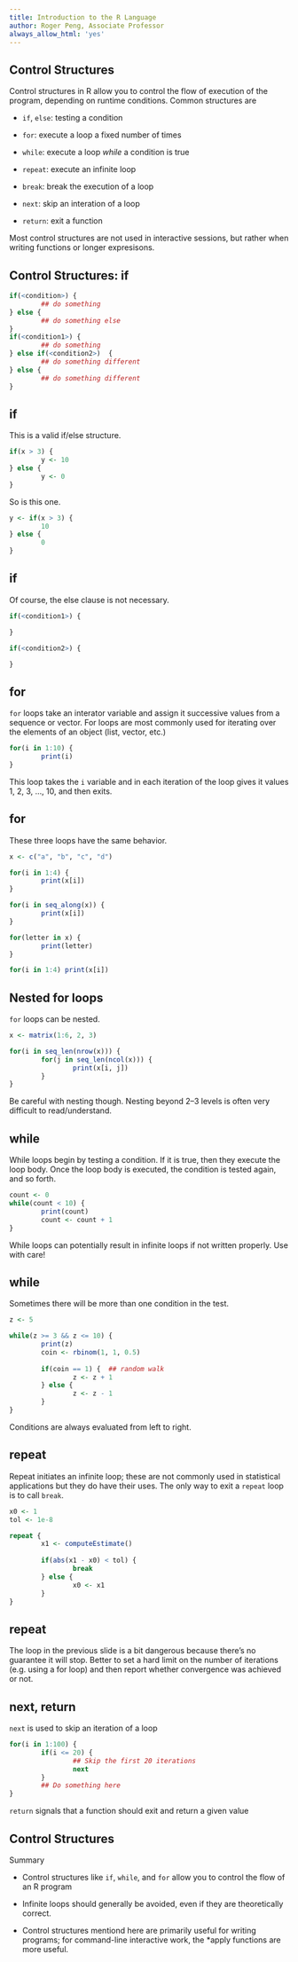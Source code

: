 ```yaml
---
title: Introduction to the R Language
author: Roger Peng, Associate Professor
always_allow_html: 'yes'
---
```


## Control Structures

Control structures in R allow you to control the flow of execution of the program, depending on runtime conditions. Common structures are

- `if`, `else`: testing a condition

- `for`: execute a loop a fixed number of times 

- `while`: execute a loop _while_ a condition is true 

- `repeat`: execute an infinite loop

- `break`: break the execution of a loop

- `next`: skip an interation of a loop

- `return`: exit a function

Most control structures are not used in interactive sessions, but rather when writing functions or longer expresisons.


## Control Structures: if

```r
if(<condition>) {
        ## do something
} else {
        ## do something else
}
if(<condition1>) {
        ## do something
} else if(<condition2>)  {
        ## do something different
} else {
        ## do something different
}
```


## if

This is a valid if/else structure.

```r
if(x > 3) {
        y <- 10
} else {
        y <- 0
}
```

So is this one.

```r
y <- if(x > 3) {
        10
} else { 
        0
}
```


## if

Of course, the else clause is not necessary. 

```r
if(<condition1>) {

}

if(<condition2>) {

}
```


## for

`for` loops take an interator variable and assign it successive values from a sequence or vector. For loops are most commonly used for iterating over the elements of an object (list, vector, etc.)

```r
for(i in 1:10) {
        print(i)
}
```

This loop takes the `i` variable and in each iteration of the loop gives it values 1, 2, 3, ..., 10, and then exits.


## for

These three loops have the same behavior.

```r
x <- c("a", "b", "c", "d")

for(i in 1:4) {
        print(x[i])
}

for(i in seq_along(x)) {
        print(x[i])
}

for(letter in x) {
        print(letter)
}

for(i in 1:4) print(x[i])
```


## Nested for loops

`for` loops can be nested.

```r
x <- matrix(1:6, 2, 3)

for(i in seq_len(nrow(x))) {
        for(j in seq_len(ncol(x))) {
                print(x[i, j])
        }   
}
```

Be careful with nesting though. Nesting beyond 2–3 levels is often very difficult to read/understand.


## while

While loops begin by testing a condition. If it is true, then they execute the loop body. Once the loop body is executed, the condition is tested again, and so forth.

```r
count <- 0
while(count < 10) {
        print(count)
        count <- count + 1
}
```

While loops can potentially result in infinite loops if not written properly. Use with care!


## while

Sometimes there will be more than one condition in the test.

```r
z <- 5

while(z >= 3 && z <= 10) {
        print(z)
        coin <- rbinom(1, 1, 0.5)
        
        if(coin == 1) {  ## random walk
                z <- z + 1
        } else {
                z <- z - 1
        } 
}
```

Conditions are always evaluated from left to right.


## repeat

Repeat initiates an infinite loop; these are not commonly used in statistical applications but they do have their uses. The only way to exit a `repeat` loop is to call `break`.

```r
x0 <- 1
tol <- 1e-8

repeat {
        x1 <- computeEstimate()
        
        if(abs(x1 - x0) < tol) {
                break
        } else {
                x0 <- x1
        } 
}
```


## repeat

The loop in the previous slide is a bit dangerous because there’s no guarantee it will stop. Better to set a hard limit on the number of iterations (e.g. using a for loop) and then report whether convergence was achieved or not.


## next, return

`next` is used to skip an iteration of a loop

```r
for(i in 1:100) {
        if(i <= 20) {
                ## Skip the first 20 iterations
                next 
        }
        ## Do something here
}
```

`return` signals that a function should exit and return a given value


## Control Structures

Summary

- Control structures like `if`, `while`, and `for` allow you to control the flow of an R program

- Infinite loops should generally be avoided, even if they are theoretically correct.

- Control structures mentiond here are primarily useful for writing programs; for command-line interactive work, the *apply functions are more useful.
